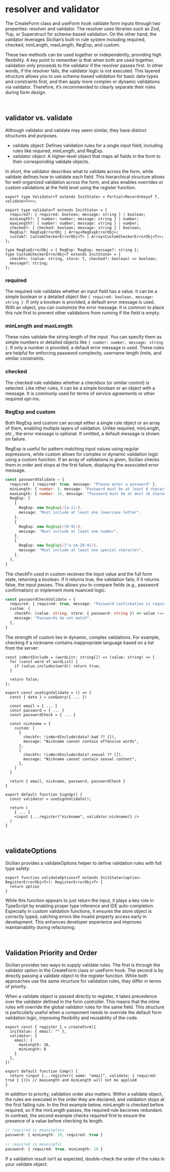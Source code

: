# resolver and validator

The CreateForm class and useForm hook validate form inputs through two properties: resolver and validator. The resolver uses libraries such as Zod, Yup, or Superstruct for schema-based validation. On the other hand, the validator leverages Sicilian’s built-in rule system including required, checked, minLength, maxLength, RegExp, and custom.

These two methods can be used together or independently, providing high flexibility. A key point to remember is that when both are used together, validation only proceeds to the validator if the resolver passes first. In other words, if the resolver fails, the validator logic is not executed. This layered structure allows you to use schema-based validation for basic data types and constraints first, and then apply more complex or dynamic validations via validator. Therefore, it’s recommended to clearly separate their roles during form design.




&nbsp;

## validator vs. validate

Although validator and validate may seem similar, they have distinct structures and purposes.

* validate object: Defines validation rules for a single input field, including rules like required, minLength, and RegExp.
* validator object: A higher-level object that maps all fields in the form to their corresponding validate objects.

In short, the validator describes what to validate across the form, while validate defines how to validate each field. This hierarchical structure allows for well-organized validation across the form, and also enables overrides or custom validations at the field level using the register function.

```tsx
export type Validator<T extends InitState> = Partial<Record<keyof T, validate<T>>>;

export type validate<T extends InitState> = {
  required?: { required: boolean; message: string } | boolean;
  minLength?: { number: number; message: string } | number;
  maxLength?: { number: number; message: string } | number;
  checked?: { checked: boolean; message: string } | boolean;
  RegExp?: RegExpErrorObj | Array<RegExpErrorObj>;
  custom?: CustomCheckerErrorObj<T> | Array<CustomCheckerErrorObj<T>>;
};

type RegExpErrorObj = { RegExp: RegExp; message?: string };
type CustomCheckerErrorObj<T extends InitState> = {
  checkFn: (value: string, store: T, checked?: boolean) => boolean;
  message?: string;
};
```

### required
The required rule validates whether an input field has a value. It can be a simple boolean or a detailed object like `{ required: boolean, message: string }`. If only a boolean is provided, a default error message is used. With an object, you can customize the error message. It is common to place this rule first to prevent other validations from running if the field is empty.

### minLength and maxLength
These rules validate the string length of the input. You can specify them as simple numbers or detailed objects like `{ number: number, message: string }`. If only a number is provided, a default error message is used. These rules are helpful for enforcing password complexity, username length limits, and similar constraints.

### checked
The checked rule validates whether a checkbox (or similar control) is selected. Like other rules, it can be a simple boolean or an object with a message. It is commonly used for terms of service agreements or other required opt-ins.

### RegExp and custom

Both RegExp and custom can accept either a single rule object or an array of them, enabling multiple layers of validation. Unlike required, minLength, etc., the error message is optional. If omitted, a default message is shown on failure.

RegExp is useful for pattern matching input values using regular expressions, while custom allows for complex or dynamic validation logic using a custom function. If an array of validations is given, Sicilian checks them in order and stops at the first failure, displaying the associated error message.
```ts
const passwordValidate = {
  required: { required: true, message: "Please enter a password" },
  minLength: { number: 8, message: "Password must be at least 8 characters" },
  maxLength: { number: 16, message: "Password must be at most 16 characters" },
  RegExp: [
    {
      RegExp: new RegExp(/[a-z]/),
      message: "Must include at least one lowercase letter",
    },
    {
      RegExp: new RegExp(/[0-9]/),
      message: "Must include at least one number",
    },
    {
      RegExp: new RegExp(/[^a-zA-Z0-9]/),
      message: "Must include at least one special character",
    },
  ],
}
```
The checkFn used in custom receives the input value and the full form state, returning a boolean. If it returns true, the validation fails; if it returns false, the input passes. This allows you to compare fields (e.g., password confirmation) or implement more nuanced logic.
```ts
const passwordCheckValidate = {
  required: { required: true, message: "Password confirmation is required" },
  custom: {
    checkFn: (value: string, store: { password: string }) => value !== store.password,
    message: "Passwords do not match",
  },
}
```

The strength of custom lies in dynamic, complex validations. For example, checking if a nickname contains inappropriate language based on a list from the server:

```tsx
const isWordInclude = (wordList: string[]) => (value: string) => {
  for (const word of wordList) {
    if (value.includes(word)) return true;
  }

  return false;
};

export const useSignValidate = () => {
  const { data } = useQuery({ ... })

  const email = { ... }
  const password = { ... }
  const passwordCheck = { ... }

  const nickname = {
    custom: [
      {
        checkFn: !isWordInclude(data?.bad ?? []),
        message: "Nickname cannot contain offensive words",
      },
      {
        checkFn: !isWordInclude(data?.sexual ?? []),
        message: "Nickname cannot contain sexual content",
      },
    ]
  }
  
  return { email, nickname, password, passwordCheck }
}
```
```tsx
export default function SignUp() {
  const validator = useSignValidate();

  return (
    { ... }
    <input {...register("nickname", validator.nickname)} />
  )
}
```

&nbsp;

## validateOptions

Sicilian provides a validateOptions helper to define validation rules with full type safety:

```tsx
export function validateOptions<T extends InitState>(option: RegisterErrorObj<T>): RegisterErrorObj<T> {
  return option
}
```

While this function appears to just return the input, it plays a key role in TypeScript by enabling proper type inference and IDE auto-completion. Especially in custom validation functions, it ensures the store object is correctly typed, catching errors like invalid property access early in development. This enhances developer experience and improves maintainability during refactoring.

&nbsp;

## Validation Priority and Order

Sicilian provides two ways to supply validate rules. The first is through the validator option in the CreateForm class or useForm hook. The second is by directly passing a validate object to the register function. While both approaches use the same structure for validation rules, they differ in terms of priority.

When a validate object is passed directly to register, it takes precedence over the validator defined in the form controller. This means that the inline rules will override the global validator rules for the same field. This structure is particularly useful when a component needs to override the default form validation logic, improving flexibility and reusability of the code.
```tsx
export const { register } = createForm({
  initValue: { email: "" },
  validator: {
    email: {
      maxLength: 16,
      minLength: 8
    }
  },
})

export default function Comp() {  
  return <input {...register({ name: "email", validate: { required: true } })}> // maxLength and minLength will not be applied
}
```

In addition to priority, validation order also matters. Within a validate object, the rules are executed in the order they are declared, and validation stops at the first failing rule. In the first example below, minLength is checked before required, so if the minLength passes, the required rule becomes redundant. In contrast, the second example checks required first to ensure the presence of a value before checking its length.

```ts
// required is meaningless
password: { minLength: 10, required: true }
 
// required is meaningful
password: { required: true, minLength: 10 }
```

If a validation result isn’t as expected, double-check the order of the rules in your validate object.